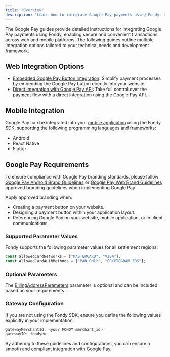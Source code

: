 ```yaml
---
title: "Overview"
description: "Learn how to integrate Google Pay payments using Fondy, enabling secure and convenient transactions across web and mobile platforms."
---
```





The Google Pay guides provide detailed instructions for integrating Google Pay payments using Fondy, enabling secure and convenient transactions across web and mobile platforms. The following guides outline multiple integration options tailored to your technical needs and development framework.

## Web Integration Options

* [Embedded Google Pay Button Integration](/gateway/digital-wallets/google-pay/google-pay-web-integration#embedded-google-pay-button-integration): Simplify payment processes by embedding the Google Pay button directly into your website.
* [Direct Integration with Google Pay API](/gateway/digital-wallets/google-pay/google-pay-web-integration#direct-integration-with-google-pay-api): Take full control over the payment flow with a direct integration using the Google Pay API.

## Mobile Integration

Google Pay can be integrated into your [mobile application](/gateway/digital-wallets/google-pay/google-pay-mobile-integration) using the Fondy SDK, supporting the following programming languages and frameworks:

* Android
* React Native
* Flutter

## Google Pay Requirements

To ensure compliance with Google Pay branding standards, please follow [Google Pay Android Brand Guidelines](https://developers.google.com/pay/api/android/guides/brand-guidelines) or [Google Pay Web Brand Guidelines](https://developers.google.com/pay/api/web/guides/brand-guidelines) approved branding guidelines when implementing Google Pay.

Apply approved branding when:

* Creating a payment button on your website.
* Designing a payment button within your application layout.
* Referencing Google Pay on your website, mobile application, or in client communications.

### Supported Parameter Values

Fondy supports the following parameter values for all settlement regions:


  ```javascript 
  const allowedCardNetworks = ["MASTERCARD", "VISA"];
  const allowedCardAuthMethods = ["PAN_ONLY", "CRYPTOGRAM_3DS"];
  ```

### Optional Parameters

The [BillingAddressParameters](https://developers.google.com/pay/api/web/reference/object#BillingAddressParameters) parameter is optional and can be included based on your requirements.

### Gateway Configuration

If you are not using the Fondy SDK, ensure you define the following values explicitly in your implementation:

  ```javascript 
  gatewayMerchantId: <your FONDY merchant_id>
  gatewayID: fondyeu
  ```

By adhering to these guidelines and configurations, you can ensure a smooth and compliant integration with Google Pay.
